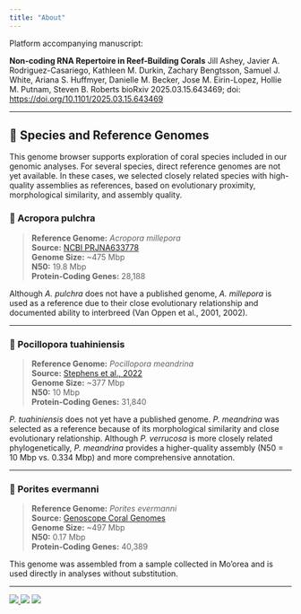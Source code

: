 ```yaml
---
title: "About"
---
```


Platform accompanying manuscript:

**Non-coding RNA Repertoire in Reef-Building Corals**
Jill Ashey, Javier A. Rodriguez-Casariego, Kathleen M. Durkin, Zachary Bengtsson, Samuel J. White, Ariana S. Huffmyer, Danielle M. Becker, Jose M. Eirin-Lopez, Hollie M. Putnam, Steven B. Roberts
bioRxiv 2025.03.15.643469; doi: <https://doi.org/10.1101/2025.03.15.643469>

---

## 🧬 Species and Reference Genomes

This genome browser supports exploration of coral species included in our genomic analyses. For several species, direct reference genomes are not yet available. In these cases, we selected closely related species with high-quality assemblies as references, based on evolutionary proximity, morphological similarity, and assembly quality.

::: {.panel-tabset}

### 🔹 Acropora pulchra

> **Reference Genome:** *Acropora millepora*  
> **Source:** [NCBI PRJNA633778](https://www.ncbi.nlm.nih.gov/bioproject/PRJNA633778)  
> **Genome Size:** ~475 Mbp  
> **N50:** 19.8 Mbp  
> **Protein-Coding Genes:** 28,188  

Although *A. pulchra* does not have a published genome, *A. millepora* is used as a reference due to their close evolutionary relationship and documented ability to interbreed (Van Oppen et al., 2001, 2002).

---

### 🔹 Pocillopora tuahiniensis

> **Reference Genome:** *Pocillopora meandrina*  
> **Source:** [Stephens et al., 2022](http://cyanophora.rutgers.edu/Pocillopora_meandrina/)  
> **Genome Size:** ~377 Mbp  
> **N50:** 10 Mbp  
> **Protein-Coding Genes:** 31,840  

*P. tuahiniensis* does not yet have a published genome. *P. meandrina* was selected as a reference because of its morphological similarity and close evolutionary relationship. Although *P. verrucosa* is more closely related phylogenetically, *P. meandrina* provides a higher-quality assembly (N50 = 10 Mbp vs. 0.334 Mbp) and more comprehensive annotation.

---

### 🔹 Porites evermanni

> **Reference Genome:** *Porites evermanni*  
> **Source:** [Genoscope Coral Genomes](https://www.genoscope.cns.fr/corals/genomes.html)  
> **Genome Size:** ~497 Mbp  
> **N50:** 0.17 Mbp  
> **Protein-Coding Genes:** 40,389  

This genome was assembled from a sample collected in Mo’orea and is used directly in analyses without substitution.

:::

---

::: {.badges}
<p>
  <a href="https://github.com/urol-e5/deep-dive-genome-browser/releases">
    <img src="https://img.shields.io/github/v/release/urol-e5/deep-dive-genome-browser" />
  </a>
  <img src="https://img.shields.io/github/last-commit/urol-e5/deep-dive-genome-browser" />
  <img src="https://img.shields.io/badge/jbrowse-v3.6.2-darkblue" />
</p>
:::

